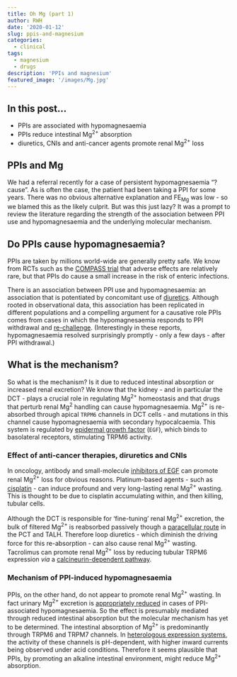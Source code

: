 ```yaml
---
title: Oh Mg (part 1)
author: RWH
date: '2020-01-12'
slug: ppis-and-magnesium
categories:
  - clinical
tags:
  - magnesium
  - drugs
description: 'PPIs and magnesium'
featured_image: '/images/Mg.jpg'
---
```


## In this post...

- PPIs are associated with hypomagnesaemia   
- PPIs reduce intestinal Mg^2+^ absorption  
- diuretics, CNIs and anti-cancer agents promote renal Mg^2+^ loss  


## PPIs and Mg

We had a referral recently for a case of persistent hypomagnesaemia "? cause".  As is often the case, the patient had been taking a PPI for some years.  There was no obvious alternative explanation and FE~Mg~ was low - so we blamed this as the likely culprit.  But was this just lazy?  It was a prompt to review the literature regarding the strength of the association between PPI use and hypomagnesaemia and the underlying molecular mechanism.  


## Do PPIs cause hypomagnesaemia?  

PPIs are taken by millions world-wide are generally pretty safe.  We know from RCTs such as the [COMPASS trial](https://www.ncbi.nlm.nih.gov/pubmed/31152740) that adverse effects are relatively rare, but that PPIs do cause a small increase in the risk of enteric infections.  

There is an association between PPI use and hypomagnesaemia: an association that is potentiated by concomitant use of [diuretics](https://www.ncbi.nlm.nih.gov/pubmed/23325090).  Although rooted in observational data, this association has been replicated in different populations and a compelling argument for a causative role PPIs comes from cases in which the hypomagnesaemia responds to PPI withdrawal and [re-challenge](https://www.ncbi.nlm.nih.gov/pubmed/22762246).  (Interestingly in these reports, hypomagnesaemia resolved surprisingly promptly - only a few days - after PPI withdrawal.)   


## What is the mechanism?  

So what is the mechanism?  Is it due to reduced intestinal absorption or increased renal excretion?  We know that the kidney - and in particular the DCT - plays a crucial role in regulating Mg^2+^ homeostasis and that drugs that perturb renal Mg^2^ handling can cause hypomagnesaemia.  Mg^2+^ is re-absorbed through apical `TRPM6` channels in DCT cells - and mutations in this channel cause hypomagnesaemia with secondary hypocalcaemia.  This system is regulated by [epidermal growth factor](https://www.ncbi.nlm.nih.gov/pubmed/17671655) (`EGF`), which binds to basolateral receptors, stimulating TRPM6 activity.  


### Effect of anti-cancer therapies, diruretics and CNIs

In oncology, antibody and small-molecule [inhibitors of EGF](https://www.ncbi.nlm.nih.gov/pubmed/20595681) can promote renal Mg^2+^ loss for obvious reasons.  Platinum-based agents - such as [cisplatin](https://www.ncbi.nlm.nih.gov/375794) - can induce profound and very long-lasting renal Mg^2+^ wasting.  This is thought to be due to cisplatin accumulating within, and then killing, tubular cells.    

Although the DCT is responsible for 'fine-tuning' renal Mg^2+^ excretion, the bulk of filtered Mg^2+^ is reabsorbed passively though a [paracellular route](https://www.ncbi.nlm.nih.gov/pubmed/17671646) in the PCT and TALH.  Therefore loop diuretics - which diminish the driving force for this re-absorption - can also cause renal Mg^2+^ wasting.  Tacrolimus can promote renal Mg^2+^ loss by reducing tubular TRPM6 expression *via* a [calcineurin-dependent pathway](https://www.ncbi.nlm.nih.gov/pubmed/31908154).  


### Mechanism of PPI-induced hypomagnesaemia

PPIs, on the other hand, do not appear to promote renal Mg^2+^ wasting.  In fact urinary Mg^2+^ excretion is [appropriately reduced](https://www.ncbi.nlm.nih.gov/pubmed/23538697) in cases of PPI-associated hypomagnesaemia.  So the effect is presumably mediated through reduced intestinal absorption but the molecular mechanism has yet to be determined.  The intestinal absorption of Mg^2+^ is predominantly through TRPM6 and TRPM7 channels.  In [heterologous expression systems](https://www.ncbi.nlm.nih.gov/pubmed/16636202), the activity of these channels is pH-dependent, with higher inward currents being observed under acid conditions.  Therefore it seems plausible that PPIs, by promoting an alkaline intestinal environment, might reduce Mg^2+^ absorption.  

<!-- However - some authors propose what appears to be the opposite!  PPIs cause a fall in intestinal pH, which is [thought](https://www.ncbi.nlm.nih.gov/pubmed/23051182) to reduce the affinity of TRPM6/7 channels for Mg^2+^, resulting in reduced intestinal absorption.  -->

<!-- -->